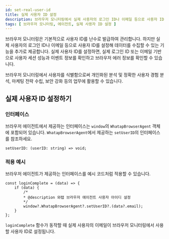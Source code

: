 ```yaml
---
id: set-real-user-id
title: 실제 사용자 ID 설정
description: 브라우저 모니터링에서 실제 사용자의 로그인 ID나 이메일 등으로 사용자 ID를 설정해 데이터를 수집할 수 있습니다.
tags: [ 브라우저 모니터링, 에이전트, 실제 사용자 ID 설정 ]
---
```


브라우저 모니터링은 기본적으로 사용자 ID를 난수로 발급하여 관리합니다. 하지만 실제 사용자의 로그인 ID나 이메일 등으로 사용자 ID를 설정해 데이터를 수집할 수 있는 기능을 추가로 제공합니다. 실제 사용자 ID를 설정하면, 실제 로그인 ID 또는 이메일 기반으로 사용자 세션 성능과 이벤트 정보를 확인하고 브라우저 에러 정보를 확인할 수 있습니다.

브라우저 모니터링에서 사용자를 식별함으로써 개인화된 분석 및 정확한 사용자 경험 분석, 마케팅 전략 수립, 보안 강화 등의 업무에 활용할 수 있습니다.

## 실제 사용자 ID 설정하기

### 인터페이스

브라우저 에이전트에서 제공하는 인터페이스는 `window`의 `WhatapBrowserAgent` 객체에 포함되어 있습니다. `WhatapBrowserAgent`에서 제공하는 `setUserID`의 인터페이스를 참조하세요.

```tsx title='Typescript'
setUserID: (userID: string) => void;
```

### 적용 예시

브라우저 에이전트가 제공하는 인터페이스를 예시 코드처럼 적용할 수 있습니다.

```tsx title='Typescript'
const loginComplete = (data) => {
	if (data) {
		/*
		* @description 와탭 브라우저 에이전트 사용자 아이디 설정
		*/
		window?.WhatapBrowserAgent?.setUserID?.(data?.email);
	}
};
```

`loginComplete` 함수가 동작할 때 실제 사용자의 이메일이 브라우저 모니터링에서 사용할 사용자 ID로 설정됩니다.